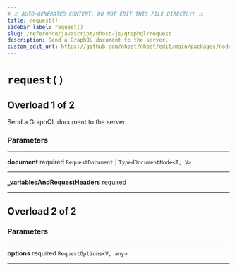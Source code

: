 ```yaml
---
# ⚠️ AUTO-GENERATED CONTENT. DO NOT EDIT THIS FILE DIRECTLY! ⚠️
title: request()
sidebar_label: request()
slug: /reference/javascript/nhost-js/graphql/request
description: Send a GraphQL document to the server.
custom_edit_url: https://github.com/nhost/nhost/edit/main/packages/node_modules/.pnpm/graphql-request@5.0.0_graphql@15.7.2/node_modules/graphql-request/dist/index.d.ts#L20
---
```


# `request()`

## Overload 1 of 2

Send a GraphQL document to the server.

### Parameters

---

**<span className="parameter-name">document</span>** <span className="optional-status">required</span> `RequestDocument` | `TypedDocumentNode<T, V>`

---

**<span className="parameter-name">\_variablesAndRequestHeaders</span>** <span className="optional-status">required</span>

---

## Overload 2 of 2

### Parameters

---

**<span className="parameter-name">options</span>** <span className="optional-status">required</span> `RequestOptions<V, any>`

---
